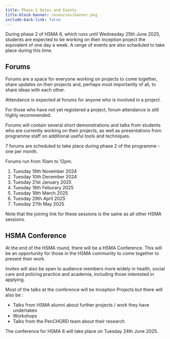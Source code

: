```yaml
---
title: Phase 2 Dates and Events
title-block-banner: resources/banner.png
include-back-link: false
---
```



During phase 2 of HSMA 6, which runs until Wednesday 25th June 2025, students are expected to be working on their inception project the equivalent of one day a week. A range of events are also scheduled to take place during this time.

## Forums

Forums are a space for everyone working on projects to come together, share updates on their projects and, perhaps most importantly of all, to share ideas with each other.

:::{.callout-tip appearance="simple"}
Attendance is expected at forums for anyone who is involved in a project.

For those who have not yet registered a project, forum attendance is still highly recommended.
:::

Forums will contain several short demonstrations and talks from students who are currently working on their projects, as well as presentations from programme staff on additional useful tools and techniques.

7 forums are scheduled to take place during phase 2 of the programme - one per month.

Forums run from 10am to 12pm.

1. Tuesday 19th November 2024
2. Tuesday 10th December 2024
3. Tuesday 21st January 2025
4. Tuesday 18th Feburary 2025
5. Tuesday 18th March 2025
6. Tuesday 29th April 2025
7. Tuesday 27th May 2025

:::{.callout-note appearance="simple"}
Note that the joining link for these sessions is the same as all other HSMA sessions.
:::

## HSMA Conference

At the end of the HSMA round, there will be a HSMA Conference.  This will be an opportunity for those in the HSMA community to come together to present their work.

Invites will also be open to audience members more widely in health, social care and policing practice and academia, including those interested in applying.

Most of the talks at the conference will be Inception Projects but there will also be :

- Talks from HSMA alumni about further projects / work they have undertaken
- Workshops
- Talks from the PenCHORD team about their research

:::{.callout-tip appearance="simple"}
The conference for HSMA 6 will take place on
Tuesday 24th June 2025.
:::
